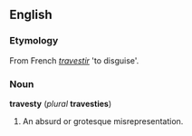 ==English==

===Etymology===
From French ''[[travestir]]'' 'to disguise'.

===Noun===
'''travesty''' (''plural'' '''travesties''')
# An absurd or grotesque misrepresentation.